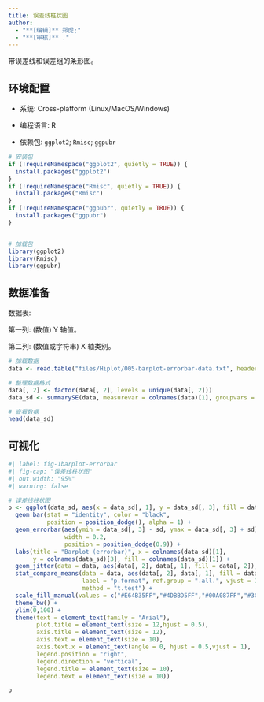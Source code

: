```yaml
---
title: 误差线柱状图
author:
  - "**[编辑]** 郑虎;"
  - "**[审核]** ."
---
```


带误差线和误差组的条形图。

## 环境配置

-   系统: Cross-platform (Linux/MacOS/Windows)

-   编程语言: R

-   依赖包: `ggplot2`; `Rmisc`; `ggpubr`

```r
# 安装包
if (!requireNamespace("ggplot2", quietly = TRUE)) {
  install.packages("ggplot2")
}
if (!requireNamespace("Rmisc", quietly = TRUE)) {
  install.packages("Rmisc")
}
if (!requireNamespace("ggpubr", quietly = TRUE)) {
  install.packages("ggpubr")
}


# 加载包
library(ggplot2)
library(Rmisc)
library(ggpubr)
```

## 数据准备

数据表:

第一列: (数值) Y 轴值。

第二列: (数值或字符串) X 轴类别。

```r
# 加载数据
data <- read.table("files/Hiplot/005-barplot-errorbar-data.txt", header = T)

# 整理数据格式
data[, 2] <- factor(data[, 2], levels = unique(data[, 2]))
data_sd <- summarySE(data, measurevar = colnames(data)[1], groupvars = colnames(data)[2])

# 查看数据
head(data_sd)
```

## 可视化

```r
#| label: fig-1barplot-errorbar
#| fig-cap: "误差线柱状图"
#| out.width: "95%"
#| warning: false

# 误差线柱状图
p <- ggplot(data_sd, aes(x = data_sd[, 1], y = data_sd[, 3], fill = data_sd[, 1])) +
  geom_bar(stat = "identity", color = "black", 
           position = position_dodge(), alpha = 1) +
  geom_errorbar(aes(ymin = data_sd[, 3] - sd, ymax = data_sd[, 3] + sd),
                width = 0.2,
                position = position_dodge(0.9)) +
  labs(title = "Barplot (errorbar)", x = colnames(data_sd)[1], 
       y = colnames(data_sd)[3], fill = colnames(data_sd)[1]) +
  geom_jitter(data = data, aes(data[, 2], data[, 1], fill = data[, 2]), size = 2, fill = "black", pch = 19, width = 0.2) +
  stat_compare_means(data = data, aes(data[, 2], data[, 1], fill = data[, 2]),
                     label = "p.format", ref.group = ".all.", vjust = 1, 
                     method = "t.test") +
  scale_fill_manual(values = c("#E64B35FF","#4DBBD5FF","#00A087FF","#3C5488FF")) +
  theme_bw() +
  ylim(0,100) +
  theme(text = element_text(family = "Arial"),
        plot.title = element_text(size = 12,hjust = 0.5),
        axis.title = element_text(size = 12),
        axis.text = element_text(size = 10),
        axis.text.x = element_text(angle = 0, hjust = 0.5,vjust = 1),
        legend.position = "right",
        legend.direction = "vertical",
        legend.title = element_text(size = 10),
        legend.text = element_text(size = 10))

p
```



